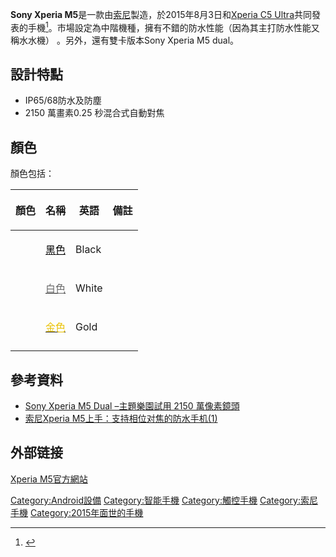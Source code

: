 {{增加來源|time=2015-09-14T15:49:21+00:00}}
{{擴充|time=2015-09-14T15:49:21+00:00}}
{{Infobox mobile phone
| box_width     = 400px
| name          = Sony Xperia M5
| logo          = 
| logosize      = 
| caption       = 
| image         = 
| imagesize     = 280px
| caption2      = 
| slogan        = Get Ready for the Unexpected<br/>
| brand         = [[索尼|索尼股份有限公司]]
| series        = [[Sony_Xperia|Sony Xperia]]
| modelnumber   =
| manufacturer  = [[索尼移动通信|索尼行動通訊國際股份有限公司]]
| type          = [[智能手机|智慧型手機]]
| carrier       =
| released      =
| networks      = [[GSM|GSM]]/[[GPRS|GPRS]]/[[EDGE|EDGE]] (850/900/1800/1900)<br>[[WCDMA|WCDMA]] (850/900/1900/2100)<br />[[長期演進技術|LTE]]<br>[[FDD|FDD]]:(Band 1、2、3、4、5、7、8、13、17、20)(D6503)
| form          = [[手機規格|平板式手機]]
| display       = 5.0英吋
| ext_display   =
| size          = 長：{{convert|145|mm|in|abbr=on}}<br/>             寬：{{convert|72|in|abbr=on}}<br>               厚：{{convert|7.6|mm|in|abbr=on}}<br>
| weight        = {{convert|142.5|g|oz|abbr=on}}
| input       =
| os            = [[Android|Android]] 5.0 lollipop
| cpu           = 64 位元的 MediaTek Helio X10 八核心處理器 (2.0GHz)
| gpu           = 
| storage       = 16GB ROM 
| memory        = 3GB RAM
| memory_card   = [[microSD|microSD]]，最高支援128GB
| battery       = 2,600[[mAh|mAh]]鋰電池(不可更換)
| rear_camera   = 2150萬像素
| front_camera  = 1300萬像素
| connectivity  =
| sound         =
| other         =
| available     =
| discontinued  =
| related       = 
| predecessor   = [[Sony_Xperia_M4_Aqua|Sony Xperia M4 Aqua]]
| successor     = [[Sony_Xperia_X|Sony Xperia X]]
| website       =
}}

'''Sony Xperia  M5'''是一款由[[索尼|索尼]]製造，於2015年8月3日和[[Xperia_C5_Ultra|Xperia C5 Ultra]]共同發表的手機<ref>{{cite web|title=Sony Xperia M5手機介紹,水水機- SOGI 手機王|url=http://www.sogi.com.tw/m/products/sony_xperia_m5/11711|accessdate=2015-09-14|archive-date=2015-09-05|archive-url=https://web.archive.org/web/20150905005958/http://www.sogi.com.tw/m/products/sony_xperia_m5/11711|dead-url=no}}</ref>。市場設定為中階機種，擁有不錯的防水性能（因為其主打防水性能又稱水水機） 。另外，還有雙卡版本Sony Xperia  M5 dual。

==設計特點==
*IP65/68防水及防塵  
*2150 萬畫素0.25 秒混合式自動對焦

==顏色==

顏色包括：
{| class="wikitable + sortable"
|-
!顏色!!名稱!!英語!!備註
|-
|bgcolor="#000000"| ||[[黑色|<font color="#00000">黑色</font>]]||Black||
|-
|bgcolor="#FFFFFF"| ||[[白色|<font color="#696969">白色</font>]]||White||
|-
|bgcolor="#EAC100"| ||[[金色|<font color=#EAC100>金色</font>]]||Gold||
|-
|}

== 參考資料 ==
<references />
*[http://www.dcfever.com/news/readnews.php?id=14357 Sony Xperia M5 Dual –主題樂園試用 2150 萬像素鏡頭]{{Wayback|url=http://www.dcfever.com/news/readnews.php?id=14357 |date=20150920184733 }}
*[https://web.archive.org/web/20151013114329/http://tech.china.com/news/11146420/20150919/20425528.html 索尼Xperia M5上手：支持相位对焦的防水手机(1)]

== 外部链接 ==
[http://www.sonymobile.com/global-zh/products/phones/xperia-m5/ Xperia M5官方網站]{{Wayback|url=http://www.sonymobile.com/global-zh/products/phones/xperia-m5/ |date=20151006024053 }}

{{S-start}}
{{Succession box
 | title  = '''Sony Xperia M5'''
 | years  = 2015
 | before = [[Sony_Xperia_M4_Aqua|Sony Xperia M4 Aqua]]
 | after  = [[Sony_Xperia_X|Sony Xperia X]]
}}
{{S-end}}
{{Sony phones}}

[[Category:Android設備|Category:Android設備]]
[[Category:智能手機|Category:智能手機]]
[[Category:觸控手機|Category:觸控手機]]
[[Category:索尼手機|Category:索尼手機]]
[[Category:2015年面世的手機|Category:2015年面世的手機]]